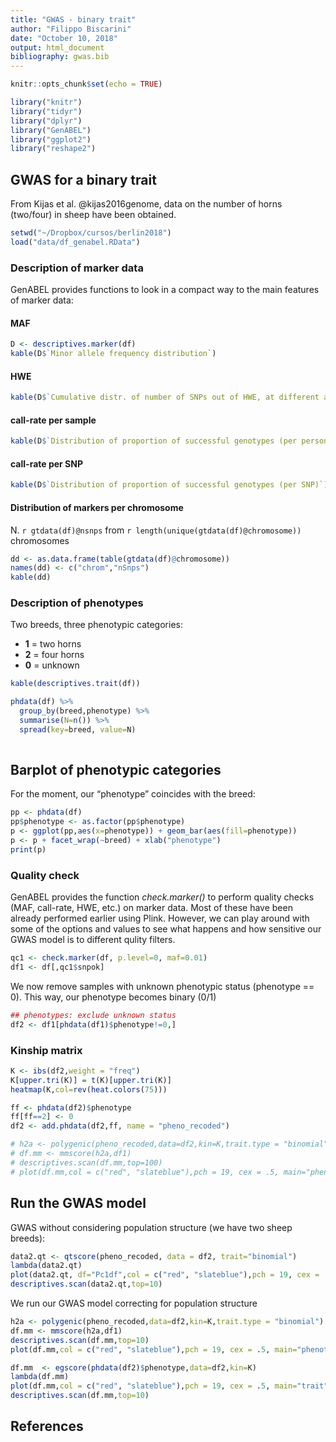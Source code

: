 ```yaml
---
title: "GWAS - binary trait"
author: "Filippo Biscarini"
date: "October 10, 2018"
output: html_document
bibliography: gwas.bib
---
```


```r
knitr::opts_chunk$set(echo = TRUE)

library("knitr")
library("tidyr")
library("dplyr")
library("GenABEL")
library("ggplot2")
library("reshape2")
```

## GWAS for a binary trait

From Kijas et al. @kijas2016genome, data on the number of horns (two/four) in sheep have been obtained.


```r
setwd("~/Dropbox/cursos/berlin2018")
load("data/df_genabel.RData")
```

### Description of marker data

GenABEL provides functions to look in a compact way to the main features of marker data:

#### MAF

```r
D <- descriptives.marker(df)
kable(D$`Minor allele frequency distribution`)
```

#### HWE

```r
kable(D$`Cumulative distr. of number of SNPs out of HWE, at different alpha`)
```

#### call-rate per sample

```r
kable(D$`Distribution of proportion of successful genotypes (per person)`)
```

#### call-rate per SNP

```r
kable(D$`Distribution of proportion of successful genotypes (per SNP)`)
```

#### Distribution of markers per chromosome

N. `r gtdata(df)@nsnps` from `r length(unique(gtdata(df)@chromosome))` chromosomes

```r
dd <- as.data.frame(table(gtdata(df)@chromosome))
names(dd) <- c("chrom","nSnps")
kable(dd)
```

### Description of phenotypes

Two breeds, three phenotypic categories:

- **1** = two horns
- **2** = four horns
- **0** = unknown

```r
kable(descriptives.trait(df))

phdata(df) %>%
  group_by(breed,phenotype) %>%
  summarise(N=n()) %>%
  spread(key=breed, value=N)
  
```

## Barplot of phenotypic categories

For the moment, our "phenotype" coincides with the breed:

```r
pp <- phdata(df)
pp$phenotype <- as.factor(pp$phenotype)
p <- ggplot(pp,aes(x=phenotype)) + geom_bar(aes(fill=phenotype))
p <- p + facet_wrap(~breed) + xlab("phenotype")
print(p)
```

### Quality check

GenABEL provides the function *check.marker()* to perform quality checks (MAF, call-rate, HWE, etc.) on marker data. Most of these have been already performed earlier using Plink. However, we can play around with some of the options and values to see what happens and how sensitive our GWAS model is to different qulity filters.

```r
qc1 <- check.marker(df, p.level=0, maf=0.01)
df1 <- df[,qc1$snpok]
```

We now remove samples with unknown phenotypic status (phenotype == 0). This way, our phenotype becomes binary (0/1)

```r
## phenotypes: exclude unknown status
df2 <- df1[phdata(df1)$phenotype!=0,]
```

### Kinship matrix

```r
K <- ibs(df2,weight = "freq")
K[upper.tri(K)] = t(K)[upper.tri(K)]
heatmap(K,col=rev(heat.colors(75)))
```

```r
ff <- phdata(df2)$phenotype
ff[ff==2] <- 0
df2 <- add.phdata(df2,ff, name = "pheno_recoded")

# h2a <- polygenic(pheno_recoded,data=df2,kin=K,trait.type = "binomial",fixh2 = 0.5,llfun = "polylik")
# df.mm <- mmscore(h2a,df1)
# descriptives.scan(df.mm,top=100)
# plot(df.mm,col = c("red", "slateblue"),pch = 19, cex = .5, main="phenotype")
```

## Run the GWAS model

GWAS without considering population structure (we have two sheep breeds):

```r
data2.qt <- qtscore(pheno_recoded, data = df2, trait="binomial")
lambda(data2.qt)
plot(data2.qt, df="Pc1df",col = c("red", "slateblue"),pch = 19, cex = .5, main="trait")
descriptives.scan(data2.qt,top=10)
```

We run our GWAS model correcting for population structure

```r
h2a <- polygenic(pheno_recoded,data=df2,kin=K,trait.type = "binomial")
df.mm <- mmscore(h2a,df1)
descriptives.scan(df.mm,top=10)
plot(df.mm,col = c("red", "slateblue"),pch = 19, cex = .5, main="phenotype")
```

```r
df.mm  <- egscore(phdata(df2)$phenotype,data=df2,kin=K)
lambda(df.mm)
plot(df.mm,col = c("red", "slateblue"),pch = 19, cex = .5, main="trait")
descriptives.scan(df.mm,top=10)
```


## References
